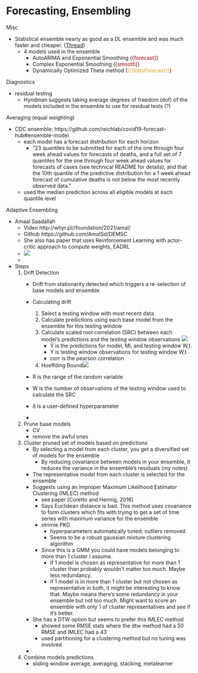 # Forecasting, Ensembling

Misc

* Statistical ensemble nearly as good as a DL ensemble and was much faster and cheaper. ([Thread](https://twitter.com/MergenthalerMax/status/1598397618572259328))
	* 4 models used in the ensemble
		* AutoARIMA and Exponential Smoothing ([{forecast}]{style='color: #990000'})
		* Complex Exponential Smoothing ([{smooth}]{style='color: #990000'})
		* Dynamically Optimized Theta method ([{{StatsForecast}}]{style='color: goldenrod'})



Diagnostics

* residual testing
	* Hyndman suggests taking average degrees of freedom (dof) of the models included in the ensemble to use for residual tests (?)



Averaging (equal weighting)

* CDC ensemble: https://github.com/reichlab/covid19-forecast-hub#ensemble-model
	* each model has a forecast distribution for each horizon
		* "23 quantiles to be submitted for each of the one through four week ahead values for forecasts of deaths, and a full set of 7 quantiles for the one through four week ahead values for forecasts of cases (see technical README for details), and that the 10th quantile of the predictive distribution for a 1 week ahead forecast of cumulative deaths is not below the most recently observed data."
	* used the median prediction across all eligible models at each quantile level



Adaptive Ensembling

* Amaal Saadallah
	* Video http://whyr.pl//foundation/2021/amal/
	* Github https://github.com/AmalSd/DEMSC
	* She also has paper that uses Reinforcement Learning with actor-critic approach to compute weights, EADRL
	* ![](./_resources/Forecasting,_Ensembling.resources/Screenshot (142).png)
	* 
* Steps
	1. Drift Detection
		* Drift from stationarity detected which triggers a re-selection of base models and ensemble
		* Calculating drift
			1. Select a testing window with most recent data
			2. Calculate predictions using each base model from the ensemble for this testing window
			3. Calculate scaled root correlation (SRC) between each model's predictions and the testing window observations ![](./_resources/Forecasting,_Ensembling.resources/ql_f9aef97973d3e7b87e239df209efb48e_l3.png)
				* Ŷ is the predictions for model, Mi, and testing window W,t.
				* Y is testing window observations for testing window W,t
				* corr is the pearson correlation
			4. Hoeffding Bound![](./_resources/Forecasting,_Ensembling.resources/ql_2215d3fd4df6738abcecdfa38f1fe7a1_l3.png)
		
		* R is the range of the random variable
		* W is the number of observations of the testing window used to calculate the SRC
		* δ is a user-defined hyperparameter
		
		* 
		
	2. Prune base models
		* CV
		* remove the awful ones
	3. Cluster pruned set of models based on predictions
		* By selecting a model from each cluster, you get a diversified set of models for the ensemble
			* By reducing covariance between models in your ensemble, it reduces the variance in the ensemble's residuals (my notes)
		* The representative model from each cluster is selected for the ensemble
		* Suggests using an Improper Maximum Likelihood Estimator Clustering (IMLEC) method
			* see paper \[Coretto and Hennig, 2016\]
			* Says Euclidean distance is bad. This method uses covariance to form clusters which fits with trying to get a set of time series with maximum variance for the ensemble
			* otrimle PKG
				* hyperparameters automatically tuned; outliers removed
				* Seems to be a robust gaussian mixture clustering algorithm
			* Since this is a GMM you could have models belonging to more than 1 cluster I assume.
				* If 1 model is chosen as representative for more than 1 cluster than probably wouldn't matter too much. Maybe less redundancy.
				* if 1 model is in more than 1 cluster but not chosen as representative in both, it might be interesting to know that. Maybe means there's some redundancy in your ensemble but not too much. Might want to score an ensemble with only 1 of cluster representatives and see if it's better.
		* She has a DTW option but seems to prefer this IMLEC method
			* showed some RMSE stats where the dtw method had a 50 RMSE and IMLEC had a 43
			* used partitioning for a clustering method but no tuning was involved
		* 
	4. Combine models predictions
		* sliding window average, averaging, stacking, metalearner


